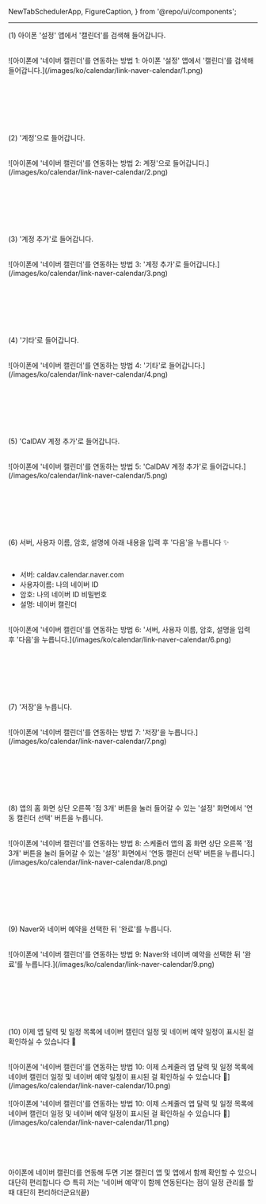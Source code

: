   NewTabSchedulerApp,
  FigureCaption,
} from '@repo/ui/components';

---

(1) 아이폰 '설정' 앱에서 '캘린더'를 검색해 들어갑니다.

<br />

<FigureCaption caption="아이폰에 '네이버 캘린더'를 연동하는 방법 1: 아이폰 '설정' 앱에서 '캘린더'를 검색해 들어갑니다.">
  ![아이폰에 '네이버 캘린더'를 연동하는 방법 1: 아이폰 '설정' 앱에서 '캘린더'를 검색해 들어갑니다.](/images/ko/calendar/link-naver-calendar/1.png)
</FigureCaption>

<br />
<br />
<br />
<br />
<br />
<br />
<br />

(2) '계정'으로 들어갑니다.

<br />

<FigureCaption caption="아이폰에 '네이버 캘린더'를 연동하는 방법 2: 계정'으로 들어갑니다.">
  ![아이폰에 '네이버 캘린더'를 연동하는 방법 2: 계정'으로 들어갑니다.](/images/ko/calendar/link-naver-calendar/2.png)
</FigureCaption>

<br />
<br />
<br />
<br />
<br />
<br />
<br />

(3) '계정 추가'로 들어갑니다.

<br />

<FigureCaption caption="아이폰에 '네이버 캘린더'를 연동하는 방법 3: '계정 추가'로 들어갑니다.">
  ![아이폰에 '네이버 캘린더'를 연동하는 방법 3: '계정 추가'로 들어갑니다.](/images/ko/calendar/link-naver-calendar/3.png)
</FigureCaption>

<br />
<br />
<br />
<br />
<br />
<br />
<br />

(4) '기타'로 들어갑니다.

<br />

<FigureCaption caption="아이폰에 '네이버 캘린더'를 연동하는 방법 4: '기타'로 들어갑니다.">
  ![아이폰에 '네이버 캘린더'를 연동하는 방법 4: '기타'로 들어갑니다.](/images/ko/calendar/link-naver-calendar/4.png)
</FigureCaption>

<br />
<br />
<br />
<br />
<br />
<br />
<br />

(5) 'CalDAV 계정 추가'로 들어갑니다.

<br />

<FigureCaption caption="아이폰에 '네이버 캘린더'를 연동하는 방법 5: 'CalDAV 계정 추가'로 들어갑니다.">
  ![아이폰에 '네이버 캘린더'를 연동하는 방법 5: 'CalDAV 계정 추가'로 들어갑니다.](/images/ko/calendar/link-naver-calendar/5.png)
</FigureCaption>

<br />
<br />
<br />
<br />
<br />
<br />
<br />

(6) 서버, 사용자 이름, 암호, 설명에 아래 내용을 입력 후 '다음'을 누릅니다 ✨

<br />

- 서버: caldav.calendar.naver.com
- 사용자이름: 나의 네이버 ID
- 암호: 나의 네이버 ID 비밀번호
- 설명: 네이버 캘린더

<br />

<FigureCaption caption="아이폰에 '네이버 캘린더'를 연동하는 방법 6: '서버, 사용자 이름, 암호, 설명을 입력 후 '다음'을 누릅니다.">
  ![아이폰에 '네이버 캘린더'를 연동하는 방법 6: '서버, 사용자 이름, 암호, 설명을 입력 후 '다음'을 누릅니다.](/images/ko/calendar/link-naver-calendar/6.png)
</FigureCaption>

<br />
<br />
<br />
<br />
<br />
<br />
<br />

(7) '저장'을 누릅니다.

<br />

<FigureCaption caption="아이폰에 '네이버 캘린더'를 연동하는 방법 7: '저장'을 누릅니다.">
  ![아이폰에 '네이버 캘린더'를 연동하는 방법 7: '저장'을 누릅니다.](/images/ko/calendar/link-naver-calendar/7.png)
</FigureCaption>

<br />
<br />
<br />
<br />
<br />
<br />
<br />

(8) <NewTabSchedulerApp locale='ko' /> 앱의 홈 화면 상단 오른쪽 '점 3개' 버튼을 눌러 들어갈 수 있는 '설정' 화면에서 '연동 캘린더 선택' 버튼을 누릅니다.

<br />

<FigureCaption caption="아이폰에 '네이버 캘린더'를 연동하는 방법 8: 스케줄러 앱의 홈 화면 상단 오른쪽 '점 3개' 버튼을 눌러 들어갈 수 있는 '설정' 화면에서 '연동 캘린더 선택' 버튼을 누릅니다.">
  ![아이폰에 '네이버 캘린더'를 연동하는 방법 8: 스케줄러 앱의 홈 화면 상단 오른쪽 '점 3개' 버튼을 눌러 들어갈 수 있는 '설정' 화면에서 '연동 캘린더 선택' 버튼을 누릅니다.](/images/ko/calendar/link-naver-calendar/8.png)
</FigureCaption>

<br />
<br />
<br />
<br />
<br />
<br />
<br />

(9) Naver와 네이버 예약을 선택한 뒤 '완료'를 누릅니다.

<br />

<FigureCaption caption="아이폰에 '네이버 캘린더'를 연동하는 방법 9: Naver와 네이버 예약을 선택한 뒤 '완료'를 누릅니다.">
  ![아이폰에 '네이버 캘린더'를 연동하는 방법 9: Naver와 네이버 예약을 선택한 뒤 '완료'를 누릅니다.](/images/ko/calendar/link-naver-calendar/9.png)
</FigureCaption>

<br />
<br />
<br />
<br />
<br />
<br />
<br />

(10) 이제 <NewTabSchedulerApp locale='ko' /> 앱 달력 및 일정 목록에 네이버 캘린더 일정 및 네이버 예약 일정이 표시된 걸 확인하실 수 있습니다 🎉

<br />

<FigureCaption caption="아이폰에 '네이버 캘린더'를 연동하는 방법 10: 이제 스케줄러 앱 달력 및 일정 목록에 네이버 캘린더 일정 및 네이버 예약 일정이 표시된 걸 확인하실 수 있습니다 🎉">
  ![아이폰에 '네이버 캘린더'를 연동하는 방법 10: 이제 스케줄러 앱 달력 및 일정 목록에 네이버 캘린더 일정 및 네이버 예약 일정이 표시된 걸 확인하실 수 있습니다 🎉](/images/ko/calendar/link-naver-calendar/10.png)
</FigureCaption>

<br />
<br />

<FigureCaption caption="아이폰에 '네이버 캘린더'를 연동하는 방법 10: 이제 스케줄러 앱 달력 및 일정 목록에 네이버 캘린더 일정 및 네이버 예약 일정이 표시된 걸 확인하실 수 있습니다 🎉">
  ![아이폰에 '네이버 캘린더'를 연동하는 방법 10: 이제 스케줄러 앱 달력 및 일정 목록에 네이버 캘린더 일정 및 네이버 예약 일정이 표시된 걸 확인하실 수 있습니다 🎉](/images/ko/calendar/link-naver-calendar/11.png)
</FigureCaption>

<br />
<br />
<br />
<br />
<br />

아이폰에 네이버 캘린더를 연동해 두면 기본 캘린더 앱 및 <NewTabSchedulerApp locale='ko' /> 앱에서 함께 확인할 수 있으니 대단히 편리합니다 😊 특히 저는 '네이버 예약'이 함께 연동된다는 점이 일정 관리를 할 때 대단히 편리하더군요!(끝)
